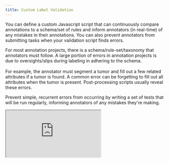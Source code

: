 ```yaml
---
title: Custom Label Validation
---
```


You can define a custom Javascript script that can continuously compare annotations to a schema/set of rules and inform annotators (in real-time) of any mistakes in their annotations. You can also prevent annotators from submitting tasks when your validation script finds errors.

For most annotation projects, there is a schema/rule-set/taxonomy that annotators must follow. A large portion of errors in annotation projects is due to oversights/slips during labeling in adhering to the schema. \
\
For example, the annotator must segment a tumor and fill out a few related attributes if a tumor is found. A common error can be forgetting to fill out all attributes when the tumor is present. Post-processing scripts usually reveal these errors.&#x20;

Prevent simple, recurrent errors from occurring by writing a set of tests that will be run regularly, informing annotators of any mistakes they're making.

<Frame caption="Overview of custom label validation">
  <iframe className="w-full aspect-video" src="https://www.loom.com/share/9ae2535b823247eea128dbd2f24503e5" alt="Overview of custom label validation" />
</Frame>

## Overview

By default, all projects have a custom check to warn annotators when they submit tasks without any annotations. You can enable/disable custom validation under Project Settings -> Label Validation.&#x20;

<figure><img src="../../.gitbook/assets/qa.redbrickdevteam.com_943c97cd-58b1-4794-84d0-8b00d26f0c84_projects_b4b15a0e-f26d-4f8b-80a5-4c39c6a38aac_settings (1).png" alt=""/><figcaption><p>Custom label validation in settings</p></figcaption></figure>

### Prevent Submissions with Errors

By default, annotators will just receive the error messages as a warning, and they will still be able to submit the task anyway. To prevent the annotators from submitting with any errors present, toggle the _Prevent submission with errors_ switch.

<div><figure><img src="../../.gitbook/assets/qa.redbrickdevteam.com_943c97cd-58b1-4794-84d0-8b00d26f0c84_projects_b4b15a0e-f26d-4f8b-80a5-4c39c6a38aac_tool_Label.png" alt=""/><figcaption><p>Submission allowed</p></figcaption></figure> <figure><img src="../../.gitbook/assets/qa.redbrickdevteam.com_943c97cd-58b1-4794-84d0-8b00d26f0c84_projects_b4b15a0e-f26d-4f8b-80a5-4c39c6a38aac_tool_Label_taskid=4d88355c-b83c-4901-bbd1-9fd45a72d6c0.png" alt=""/><figcaption><p>Submission with errors prevented</p></figcaption></figure></div>

### Custom Javascript function

You will write the custom validation as a Javascript function. This Javascript function will run on each annotator's browser while they are annotating data. \
\
The Javascript function has the following definition:&#x20;

```typescript
function(task: Task, labels: Label[]): string[]  {
  // Your custom validation logic
  assert(false, "This assertion was false");
}
```

#### `label: Label[]`

The validation function has a single input - a list of labels containing minimal meta-data about the labels. Please see the definition of the `Label` object below:&#x20;

```typescript
interface Label {
  category: string[];
  attributes: LabelAttribute[];
  labelType: TaskType;
  numFramesLabeled?: number;
  instanceTracks?: { [name: string]: FrameState[] };
  seriesIndex?: number;
}

// Label attribute
interface LabelAttribute {
  name: string;
  value: boolean | number | string;
}

// Task Type
enum TaskType {
  ITEMS = 'ITEMS',
  CLASSIFY = 'CLASSIFY',
  BBOX = 'BBOX',
  POLYGON = 'POLYGON',
  POLYLINE = 'POLYLINE',
  POINT = 'POINT',
  ELLIPSE = 'ELLIPSE',
  SEGMENTATION = 'SEGMENTATION',
  MULTI = 'MULTI',
  MULTICLASSIFY = 'MULTICLASSIFY',
  LENGTH = 'LENGTH',
  ANGLE = 'ANGLE',
}


interface Task {
    orgId: string;
    projectId: string;
    stageName: string; // i.e. "Label" or "Review_1"
    taskId: string;
    name: string; // Name given for the task at upload
    metaData: Record <string, any>;
    classification?: Classification;
    series: Series[];
}

interface Series {
  name: string;
  metaData: Record <string, any>;
  dimensions: [number, number, number];
  
  classifications?: Classification[];
  instanceClassifications?: InstanceClassification[];

  landmarks?: Landmark[];
  landmarks3d?: Landmark3D[];
  measurements?: (MeasureLength | MeasureAngle)[];
  boundingBoxes?: BoundingBox[];
  cuboids?: Cuboid[];
  ellipses?: Ellipse[];
  polygons?: Polygon[];
  polylines?: Polyline[];

  segmentMap?: {
    [instanceId: string]: {
      category: Category;
      attributes?: Attributes;
      overlappingGroups?: number[];
    };
  };
}


interface VideoMetaData {
  frameIndex: number;
  trackId: string;
  keyFrame: boolean;
  endTrack: boolean;
}

interface Classification {
  attributes: Attributes;
  video?: VideoMetaData;
  group?: string;
}

interface InstanceClassification {
  fileIndex: number;
  values: Attributes;
  group?: string;
}

interface MeasurementStats {
  average?: number;
  area?: number;
  volume?: number;
  minimum?: number;
  maximum?: number;
}

interface Landmark {
  point: Point2D;
  category: Category;
  attributes?: Attributes;
  video?: VideoMetaData;
  group?: string;
}

interface Landmark3D {
  point: VoxelPoint;
  category: Category;
  attributes?: Attributes;
  group?: string;
}

interface MeasureLength {
  type: 'length';
  point1: VoxelPoint;
  point2: VoxelPoint;
  absolutePoint1: WorldPoint;
  absolutePoint2: WorldPoint;
  normal: [number, number, number];
  length: number;
  category: Category;
  attributes?: Attributes;
  group?: string;
}

interface MeasureAngle {
  type: 'angle';
  point1: VoxelPoint;
  point2: VoxelPoint;
  vertex: VoxelPoint;
  absolutePoint1: WorldPoint;
  absolutePoint2: WorldPoint;
  absoluteVertex: WorldPoint;
  normal: [number, number, number];
  angle: number;
  category: Category;
  attributes?: Attributes;
  group?: string;
}

interface BoundingBox {
  pointTopLeft: Point2D;
  wNorm: number;
  hNorm: number;
  category: Category;
  attributes?: Attributes;
  stats?: MeasurementStats;
  video?: VideoMetaData;
  group?: string;
}

interface Cuboid {
  point1: VoxelPoint;
  point2: VoxelPoint;
  absolutePoint1: WorldPoint;
  absolutePoint2: WorldPoint;
  category: Category;
  attributes?: Attributes;
  stats?: MeasurementStats;
  group?: string;
}

interface Ellipse {
  pointCenter: Point2D;
  xRadiusNorm: number;
  yRadiusNorm: number;
  rotationRad: number;
  category: Category;
  attributes?: Attributes;
  stats?: MeasurementStats;
  video?: VideoMetaData;
  group?: string;
}

interface Polygon {
  points: Point2D[];
  category: Category;
  attributes?: Attributes;
  stats?: MeasurementStats;
  video?: VideoMetaData;
  group?: string;
}

interface Polyline {
  points: Point2D[];
  category: Category;
  attributes?: Attributes;
  video?: VideoMetaData;
  group?: string;
}

// i is rows, j is columns, k is slice
interface VoxelPoint {
  i: number;
  j: number;
  k: number;
}

// The position of VoxelPoint in physical space (world coordinate) computed using the Image Plane Module
interface WorldPoint {
  x: number;
  y: number;
  z: number;
}

interface Point2D {
  xNorm: number;
  yNorm: number;
}

type Category = string;
type Attributes = { [attributeName: string]: string | boolean | string[] };

```

You can generate a sample `Label[]` object by going to the labeling tool -> opening command bar `cmd/ctrl + k` -> _Copy current label state to clipboard._

<Frame caption="">
  <iframe className="w-full aspect-video" src="https://www.loom.com/share/90aa36c4bad44069adeac75a5765589c" alt="" />
</Frame>

Your custom validation script must return a list of warning/error messages describing the issues found. Return an empty array `[]` if no errors are found. These error message strings will be displayed to the annotators on the labeling tool.&#x20;

To help you write a validation function with several checks, RedBrick AI has a custom-defined function `assert` that accepts a boolean statement and a corresponding error message. The two scripts below will produce the same result:&#x20;


<Tabs>
<Tab title="With assert()">
<pre class="language-typescript"><code class="lang-typescript"><strong>function(task: Task, labels: Label[]): string[] {
</strong>    assert(labels.length >= 1, "You have not created any labels!");
    assert(labels.length &#x3C;= 5, "You have created too many labels!");
}
</code></pre>
</Tab>

<Tab title="Without assert()">
```typescript
function(task: Task, labels: Label[]): string[] {
    const errors = [];
    
    if (labels.length < 1) {
        errors.push("You have not created any labels!");
    }
    if (labels.length > 5) {
        errors.push("You have created too many labels!");
    }
    
    return errors;
}
```
</Tab>
</Tabs>

## Validate Your Code

Before saving your script, you should validate that your code executes as expected. Click on the validate button on the bottom right of the Settings page, and paste the JSON object copied from the labeling tool to see if your code executes as expected:

<figure><img src="../../.gitbook/assets/Screen Shot 2022-09-04 at 3.22.20 PM.png" alt=""/><figcaption></figcaption></figure>

## Displaying the Validation on the Labeling Tool

Your custom validation script will be regularly run. If any warnings are found, an indicator will appear on the right side of the bottom bar. If you have enabled **Prevent submissions with errors**, the indicator will be red.&#x20;

<figure><img src="../../.gitbook/assets/qa.redbrickdevteam.com_943c97cd-58b1-4794-84d0-8b00d26f0c84_projects_64e8b5d9-81d3-4401-a49a-924d72916b0f_tool_Label_taskid=bd8aa035-e0fa-4388-ae66-6f12c7fe2a4c.png" alt=""/><figcaption><p>Submission with errors is allowed</p></figcaption></figure>

<figure><img src="../../.gitbook/assets/qa.redbrickdevteam.com_943c97cd-58b1-4794-84d0-8b00d26f0c84_projects_64e8b5d9-81d3-4401-a49a-924d72916b0f_tool_Label_taskid=bd8aa035-e0fa-4388-ae66-6f12c7fe2a4c (1) (3).png" alt=""/><figcaption><p>Submission with errors is prevented</p></figcaption></figure>

## Example Scripts

### Check if Exact Categories are Present

For this example, let's say we are expecting each task to contain the following segmentations - _necrosis, enhancing tumor, non-enhacing tumor and edema._&#x20;

```typescript
function(task: Task, labels: Label[]): string[] {
  const expectedCategories = [
    'necrosis',
    'enhancing tumor',
    'non-enhancing tumor',
    'edema',
  ];

  // Iterate over all expected categories
  for (const category of expectedCategories) {
  
    // Check if the category is present in any label
    const categoryPresent = labels.some(
      (label) => label.category[0] === category
    );
    
    // assert with message
    assert(categoryPresent, `The ${category} category is missing!`);
  }
}
```

### Validate Only Single Instance of a Category has been Created

This script validates only a single instance of a particular category has been created. If you're expecting semantic segmentation labels, this check can ensure annotators don't accidentally create multiple instance segmentations.

```typescript
function(task: Task, labels: Label[]): string[] {  
  const semanticCategory = 'edema';

  const labelsFiltered = labels.filter((label) => label.category[0] === semanticCategory);

  assert(
    labelsFiltered.length === 1,
    `Expected exactly 1 ${semanticCategory} annotation`
  );
}
```

### Verify that Specific Segmentation Type is Visible on Specific Series

The following script examines the Series Identifier and verifies whether a specific Segmentation type is present on it. In this example, you could use this script to be sure that labelers cannot finalize a Series that ends in "DWI" (a common naming convention for DWI images) without including an "Infarct" segmentation on the Series.

More broadly speaking, this script is an example of the extensive functionality available when combining the `label`, `task`, and `series` objects.

```javascript
function (task: Task, labels: Label[]): string[]  {
  assert(labels.length > 0, "You haven't created any labels! Are you sure you want to submit?");
  for (let label of labels) {
    if (label.category[0] === "Infarct") {
      assert(
        task.series[label.seriesIndex].name.startsWith("DWI_"),
        "Segmentation 'Infarct' is allowed only on 'DWI' images"
      );
    }
  }
}
```
